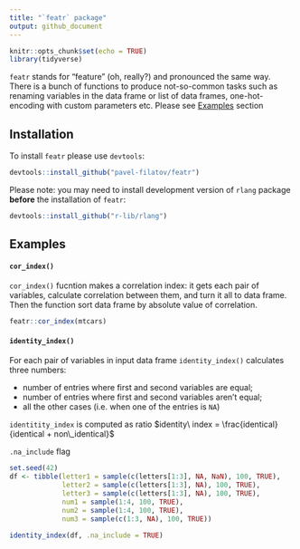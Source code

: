 ```yaml
---
title: "`featr` package"
output: github_document
---
```


```r
knitr::opts_chunk$set(echo = TRUE)
library(tidyverse)
```

`featr` stands for "feature" (oh, really?) and pronounced the same way.
There is a bunch of functions to produce not-so-common tasks such as 
renaming variables in the data frame or list of data frames,
one-hot-encoding with custom parameters etc. 
Please see [Examples](#examples) section

## Installation

To install `featr` please use `devtools`:

```r
devtools::install_github("pavel-filatov/featr")
```

Please note: you may need to install development version of `rlang` package
**before** the installation of `featr`:
```r
devtools::install_github("r-lib/rlang")
```

## Examples 

#### `cor_index()` 

`cor_index()` fucntion makes a correlation index: it gets each pair of variables, calculate 
correlation between them, and turn it all to data frame. 
Then the function sort data frame by absolute value of correlation.
```r
featr::cor_index(mtcars)
```


#### `identity_index()`

For each pair of variables in input data frame `identity_index()` calculates three numbers:

  - number of entries where first and second variables are equal;
  - number of entries where first and second variables aren't equal;
  - all the other cases (i.e. when one of the entries is `NA`)
  
`identitity_index` is computed as ratio $identity\ index = \frac{identical}{identical + non\_identical}$

`.na_include` flag 

```r
set.seed(42)
df <- tibble(letter1 = sample(c(letters[1:3], NA, NaN), 100, TRUE),
             letter2 = sample(c(letters[1:3], NA), 100, TRUE),
             letter3 = sample(c(letters[1:3], NA), 100, TRUE),
             num1 = sample(1:4, 100, TRUE),
             num2 = sample(1:4, 100, TRUE),
             num3 = sample(c(1:3, NA), 100, TRUE))

identity_index(df, .na_include = TRUE)
```

